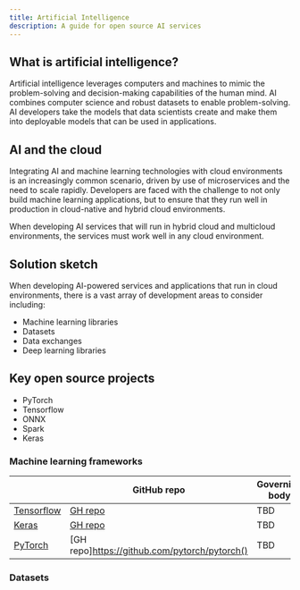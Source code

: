 ```yaml
---
title: Artificial Intelligence
description: A guide for open source AI services
---
```


## What is artificial intelligence?

Artificial intelligence leverages computers and machines to mimic the problem-solving and decision-making capabilities of the human mind. AI combines computer science and robust datasets to enable problem-solving. AI developers take the models that data scientists create and make them into deployable models that can be used in applications.

## AI and the cloud

Integrating AI and machine learning technologies with cloud environments is an increasingly common scenario, driven by use of microservices and the need to scale rapidly. Developers are faced with the challenge to not only build machine learning applications, but to ensure that they run well in production in cloud-native and hybrid cloud environments. 

When developing AI services that will run in hybrid cloud and multicloud environments, the services must work well in any cloud environment. 

## Solution sketch

When developing AI-powered services and applications that run in cloud environments, there is a vast array of development areas to consider including:

- Machine learning libraries
- Datasets
- Data exchanges
- Deep learning libraries

## Key open source projects 

* PyTorch
* Tensorflow
* ONNX
* Spark
* Keras

### Machine learning frameworks
<!--EM: Not sure if this should be ML frameworks or libraries or machine learning model creation. LMK what you think -->
|  | GitHub repo | Governing body | Get Started guide |
| - | - | - | - |
| [Tensorflow](https://www.tensorflow.org/) | [GH repo](https://github.com/tensorflow/tensorflow) | TBD | [TensorFlow Get Started](https://www.tensorflow.org/learn) |
| [Keras](https://keras.io/) | [GH repo](https://github.com/keras-team/keras) | TBD | [Keras Get Started](https://keras.io/getting_started) |
| [PyTorch](https://pytorch.org/) | [GH repo]https://github.com/pytorch/pytorch()  | TBD | https://pytorch.org/get-started/locally/ |

### Datasets
<!--EM: Or should this be maching learning exchanges? just data exchanges? I added MXL but then I started to wonder if we should drill down and do like actual data sets and actual machine learning exchanges--?

|  | GitHub repo | Governing body | Get Started guide |
| - | - | - | - |
| [Machine Learning eXchange](https://ml-exchange.org/) | [GH repo](https://github.com/machine-learning-exchange/mlx) | LF AI & Data | [Get Started]() |

### Deep learning libraries

|  | GitHub repo | Governing body | Get Started guide |
| - | - | - | - |
| [Keras](https://podman.io/) | | TBD  | TBD |


